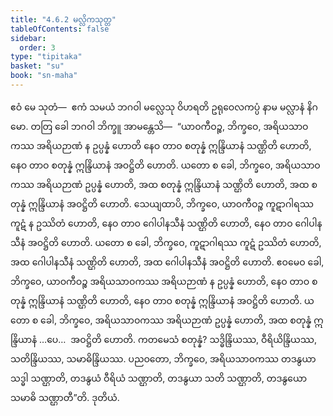 ```yaml
---
title: "4.6.2 မလ္လိကသုတ္တ"
tableOfContents: false
sidebar:
  order: 3
type: "tipitaka"
basket: "su"
book: "sn-maha"
---
```



<DynamicBreadcrumb />

<Division number="522" book="sn-maha">

<Paragraph number="1196" book="sn-maha">
ဧဝံ မေ သုတံ—  ဧကံ သမယံ ဘဂဝါ မလ္လေသု ဝိဟရတိ ဥရုဝေလကပ္ပံ နာမ မလ္လာနံ နိဂမော. တတြ ခေါ ဘဂဝါ ဘိက္ခူ အာမန္တေသိ—  “ယာဝကီဝဉ္စ, ဘိက္ခဝေ, အရိယသာဝကဿ အရိယဉာဏံ န ဥပ္ပန္နံ ဟောတိ နေဝ တာဝ စတုန္နံ ဣန္ဒြိယာနံ သဏ္ဌိတိ ဟောတိ, နေဝ တာဝ စတုန္နံ ဣန္ဒြိယာနံ အဝဋ္ဌိတိ ဟောတိ. ယတော စ ခေါ, ဘိက္ခဝေ, အရိယသာဝကဿ အရိယဉာဏံ ဥပ္ပန္နံ ဟောတိ, အထ စတုန္နံ ဣန္ဒြိယာနံ သဏ္ဌိတိ ဟောတိ, အထ စတုန္နံ ဣန္ဒြိယာနံ အဝဋ္ဌိတိ ဟောတိ.
</Paragraph>

<Paragraph number="1197" book="sn-maha">
သေယျထာပိ, ဘိက္ခဝေ, ယာဝကီဝဉ္စ ကူဋာဂါရဿ ကူဋံ န ဥဿိတံ ဟောတိ, နေဝ တာဝ ဂေါပါနသီနံ သဏ္ဌိတိ ဟောတိ, နေဝ တာဝ ဂေါပါနသီနံ အဝဋ္ဌိတိ ဟောတိ. ယတော စ ခေါ, ဘိက္ခဝေ, ကူဋာဂါရဿ ကူဋံ ဥဿိတံ ဟောတိ, အထ ဂေါပါနသီနံ သဏ္ဌိတိ ဟောတိ, အထ ဂေါပါနသီနံ အဝဋ္ဌိတိ ဟောတိ. ဧဝမေဝ ခေါ, ဘိက္ခဝေ, ယာဝကီဝဉ္စ အရိယသာဝကဿ အရိယဉာဏံ န ဥပ္ပန္နံ ဟောတိ, နေဝ တာဝ စတုန္နံ ဣန္ဒြိယာနံ သဏ္ဌိတိ ဟောတိ, နေဝ တာဝ စတုန္နံ ဣန္ဒြိယာနံ အဝဋ္ဌိတိ ဟောတိ. ယတော စ ခေါ, ဘိက္ခဝေ, အရိယသာဝကဿ အရိယဉာဏံ ဥပ္ပန္နံ ဟောတိ, အထ စတုန္နံ ဣန္ဒြိယာနံ …ပေ…  အဝဋ္ဌိတိ ဟောတိ.
</Paragraph>

<Paragraph number="1198" book="sn-maha">
ကတမေသံ စတုန္နံ? သဒ္ဓိန္ဒြိယဿ, ဝီရိယိန္ဒြိယဿ, သတိန္ဒြိယဿ, သမာဓိန္ဒြိယဿ. ပညဝတော, ဘိက္ခဝေ, အရိယသာဝကဿ တဒနွယာ သဒ္ဓါ သဏ္ဌာတိ, တဒနွယံ ဝီရိယံ သဏ္ဌာတိ, တဒနွယာ သတိ သဏ္ဌာတိ, တဒနွယော သမာဓိ သဏ္ဌာတီ”တိ.

</Paragraph>
</Division>

<Paragraph number="1199" type="center" book="sn-maha">
ဒုတိယံ.
</Paragraph>